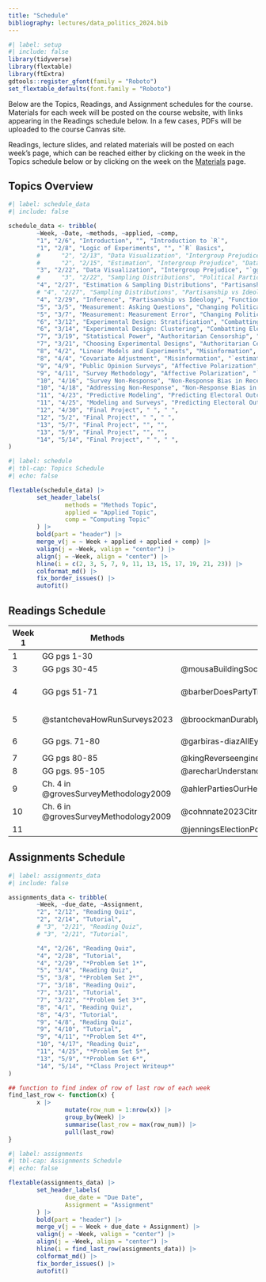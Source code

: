 ```yaml
---
title: "Schedule"
bibliography: lectures/data_politics_2024.bib
---
```


```r
#| label: setup
#| include: false
library(tidyverse)
library(flextable)
library(ftExtra)
gdtools::register_gfont(family = "Roboto")
set_flextable_defaults(font.family = "Roboto")
```

Below are the Topics, Readings, and Assignment schedules for the course. Materials for each week will be posted on the course website, with links appearing in the Readings schedule below. In a few cases, PDFs will be uploaded to the course Canvas site.

Readings, lecture slides, and related materials will be posted on each week's page, which can be reached either by clicking on the week in the Topics schedule below or by clicking on the week on the [Materials](materials.qmd) page.

## Topics Overview

```r
#| label: schedule_data
#| include: false

schedule_data <- tribble(
        ~Week, ~Date, ~methods, ~applied, ~comp,
        "1", "2/6", "Introduction", "", "Introduction to `R`",
        "1", "2/8", "Logic of Experiments", "", "`R` Basics",
        #      "2", "2/13", "Data Visualization", "Intergroup Prejudice", "`ggplot2` Basics",
        #      "2", "2/15", "Estimation", "Intergroup Prejudice", "Data Wrangling with `dplyr`",
        "3", "2/22", "Data Visualization", "Intergroup Prejudice", "`ggplot2` Basics",
        #      "3", "2/22", "Sampling Distributions", "Political Participation", "Base R",
        "4", "2/27", "Estimation & Sampling Distributions", "Partisanship vs Ideology", "Data Wrangling with `dplyr`",
        # "4", "2/27", "Sampling Distributions", "Partisanship vs Ideology", "Data Wrangling with `dplyr`",
        "4", "2/29", "Inference", "Partisanship vs Ideology", "Functions & Iteration",
        "5", "3/5", "Measurement: Asking Questions", "Changing Political Beliefs", "Data Types and Recoding Data",
        "5", "3/7", "Measurement: Measurement Error", "Changing Political Beliefs", "Data Types and Recoding Data",
        "6", "3/12", "Experimental Design: Stratification", "Combatting Electoral Fraud", "`randomizr` package",
        "6", "3/14", "Experimental Design: Clustering", "Combatting Electoral Fraud", "`randomizr` package",
        "7", "3/19", "Statistical Power", "Authoritarian Censorship", "Simulations",
        "7", "3/21", "Choosing Experimental Designs", "Authoritarian Censorship", "Simulations",
        "8", "4/2", "Linear Models and Experiments", "Misinformation", "Linear Modeling with `lm`",
        "8", "4/4", "Covariate Adjustment", "Misinformation", "`estimatr` package",
        "9", "4/9", "Public Opinion Surveys", "Affective Polarization", "`survyr` package",
        "9", "4/11", "Survey Methodology", "Affective Polarization", "`survyr` package",
        "10", "4/16", "Survey Non-Response", "Non-Response Bias in Recent Elections", " ",
        "10", "4/18", "Addressing Non-Response", "Non-Response Bias in Recent Elections", " ",
        "11", "4/23", "Predictive Modeling", "Predicting Electoral Outcomes", "",
        "11", "4/25", "Modeling and Surveys", "Predicting Electoral Outcomes", "",
        "12", "4/30", "Final Project", " ", " ",
        "12", "5/2", "Final Project", " ", " ",
        "13", "5/7", "Final Project", "", "",
        "13", "5/9", "Final Project", "", "",
        "14", "5/14", "Final Project", " ", " ",
)

```

```r
#| label: schedule
#| tbl-cap: Topics Schedule
#| echo: false

flextable(schedule_data) |>
        set_header_labels(
                methods = "Methods Topic",
                applied = "Applied Topic",
                comp = "Computing Topic"
        ) |>
        bold(part = "header") |>
        merge_v(j = ~ Week + applied + applied + comp) |>
        valign(j = ~Week, valign = "center") |>
        align(j = ~Week, align = "center") |>
        hline(i = c(2, 3, 5, 7, 9, 11, 13, 15, 17, 19, 21, 23)) |>
        colformat_md() |>
        fix_border_issues() |>
        autofit()
```

## Readings Schedule

| **Week 1** | **Methods**                           | **Applied**                                       | **Computation**                                                                                                                            |
|------------|---------------------------------------|---------------------------------------------------|--------------------------------------------------------------------------------------------------------------------------------------------|
| 1          | GG pgs 1-30                           |                                                   | RDS [2](https://r4ds.hadley.nz/workflow-basics)                                                                                            |
| 3          | GG pgs 30-45                          | @mousaBuildingSocialCohesion2020                  | RDS [1](https://r4ds.hadley.nz/data-visualize), [3](https://r4ds.hadley.nz/data-transform)                                                 |
| 4          | GG pgs 51-71                          | @barberDoesPartyTrump2019                         | RDS [25.1-25.2](https://r4ds.hadley.nz/functions), [26](https://r4ds.hadley.nz/iteration), [27.5](https://r4ds.hadley.nz/base-r#for-loops) |
| 5          | @stantchevaHowRunSurveys2023          | @broockmanDurablyReducingTransphobia2016          | RDS [12](https://r4ds.hadley.nz/logicals), [13](https://r4ds.hadley.nz/numbers), [14](14)                                                  |
| 6          | GG pgs. 71-80                         | @garbiras-diazAllEyesThem2022                     | `randomizr` [vignette](https://declaredesign.org/r/randomizr/articles/randomizr_vignette.html)                                             |
| 7          | GG pgs 80-85                          | @kingReverseengineeringCensorshipChina2014        |                                                                                                                                            |
| 8          | GG pgs. 95-105                        | @arecharUnderstandingCombattingMisinformation2023 |                                                                                                                                            |
| 9          | Ch. 4 in @grovesSurveyMethodology2009 | @ahlerPartiesOurHeads2018                         | `srvyr` [vignette](http://gdfe.co/srvyr/articles/srvyr-vs-survey.html)                                                                     |
| 10         | Ch. 6 in @grovesSurveyMethodology2009 | @cohnnate2023CitrinAward2023                      |                                                                                                                                            |
| 11         |                                       | @jenningsElectionPollingErrors2018                |                                                                                                                                            |

## Assignments Schedule

```r
#| label: assignments_data
#| include: false

assignments_data <- tribble(
        ~Week, ~due_date, ~Assignment,
        "2", "2/12", "Reading Quiz",
        "2", "2/14", "Tutorial",
        # "3", "2/21", "Reading Quiz",
        # "3", "2/21", "Tutorial",

        "4", "2/26", "Reading Quiz",
        "4", "2/28", "Tutorial",
        "4", "2/29", "*Problem Set 1*",
        "5", "3/4", "Reading Quiz",
        "5", "3/8", "*Problem Set 2*",
        "7", "3/18", "Reading Quiz",
        "7", "3/21", "Tutorial",
        "7", "3/22", "*Problem Set 3*",
        "8", "4/1", "Reading Quiz",
        "8", "4/3", "Tutorial",
        "9", "4/8", "Reading Quiz",
        "9", "4/10", "Tutorial",
        "9", "4/11", "*Problem Set 4*",
        "10", "4/17", "Reading Quiz",
        "11", "4/25", "*Problem Set 5*",
        "13", "5/9", "*Problem Set 6*",
        "14", "5/14", "*Class Project Writeup*"
)

## function to find index of row of last row of each week
find_last_row <- function(x) {
        x |>
                mutate(row_num = 1:nrow(x)) |>
                group_by(Week) |>
                summarise(last_row = max(row_num)) |>
                pull(last_row)
}


```

```r
#| label: assignments
#| tbl-cap: Assignments Schedule
#| echo: false

flextable(assignments_data) |>
        set_header_labels(
                due_date = "Due Date",
                Assignment = "Assignment"
        ) |>
        bold(part = "header") |>
        merge_v(j = ~ Week + due_date + Assignment) |>
        valign(j = ~Week, valign = "center") |>
        align(j = ~Week, align = "center") |>
        hline(i = find_last_row(assignments_data)) |>
        colformat_md() |>
        fix_border_issues() |>
        autofit()
```
